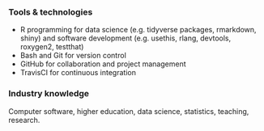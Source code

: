 ### Tools & technologies

* R programming for data science (e.g. tidyverse packages, rmarkdown, shiny) and software development (e.g. usethis, rlang, devtools, roxygen2, testthat)
* Bash and Git for version control
* GitHub for collaboration and project management
* TravisCI for continuous integration

### Industry knowledge

Computer software, higher education, data science, statistics, teaching, research.
